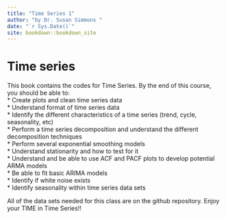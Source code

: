 ```yaml
--- 
title: "Time Series 1"
author: "by Dr. Susan Simmons "
date: "`r Sys.Date()`"
site: bookdown::bookdown_site
---
```


# Time series 

This book contains the codes for Time Series.  By the end of this course, you should be able to:  
* Create plots and clean time series data  
* Understand format of time series data  
* Identify the different characteristics of a time series (trend, cycle, seasonality, etc)  
* Perform a time series decomposition and understand the different decomposition techniques  
* Perform several exponential smoothing models  
* Understand stationarity and how to test for it  
* Understand and be able to use ACF and PACF plots to develop potential ARMA models  
* Be able to fit basic ARIMA models  
* Identify if white noise exists  
* Identify seasonality within time series data sets  


All of the data sets needed for this class are on the github repository.  Enjoy your TIME in Time Series!!

